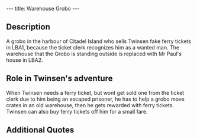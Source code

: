 ---
title: Warehouse Grobo
---

{{twinsunica import}}{{Infobox Character
 |image=Warehousegrobo.JPG
 |race=grobo
 |gender=Male
 |size=average
 |age=Adult
 |magical=
 |lba1=yes
 |lba2=
 |occupation=
 |requires=
 |amount=
 |fam1=
 |fam2=
 |planet=
 |island=
 |building=
}}

{{Quote
 |quote=I've had it up to my trunk! There are 4 crates in the warehouse that I cannot seem to arrange on the 4 crosses painted on the ground. I would gladly give a ferry ticket to anyone who could help me out of this mess.
 |character=Warehouse Grobo}}

==Description==

A grobo in the harbour of Citadel Island who sells Twinsen fake ferry tickets in LBA1, because the ticket clerk recognizes him as a wanted man. The warehouse that the Grobo is standing outside is replaced with Mr Paul's house in LBA2.

==Role in Twinsen's adventure==

When Twinsen needs a ferry ticket, but wont get sold one from the ticket clerk due to him being an escaped prisoner, he has to help a grobo move crates in an old warehouse, then he gets rewarded with ferry tickets. Twinsen can also buy ferry tickets off him for a small fare.

==Additional Quotes==

{{Quote
 |quote=If you still want to take the ferry I can sell you some tickets for only 5 kashes each. I print them up myself.
 |character=Warehouse Grobo}}

<!-- remove these category links when they're all automated by categorizers...
[[Category:Grobos]]
[[Category:Male characters]]
[[Category:Average characters]]
[[Category:Adult characters]]
[[Category:Citadel Island inhabitants]] -->